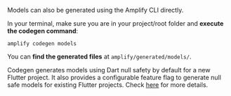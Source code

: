 Models can also be generated using the Amplify CLI directly.

In your terminal, make sure you are in your project/root folder and **execute the codegen command**:

```console
amplify codegen models
```

You can **find the generated files** at `amplify/generated/models/`.

<Callout>

Codegen generates models using Dart null safety by default for a new Flutter project. It also provides a configurable feature flag to generate null safe models for existing Flutter projects. Check [here](/lib/project-setup/null-safety.md/q/platform/flutter) for more details.

</Callout>
